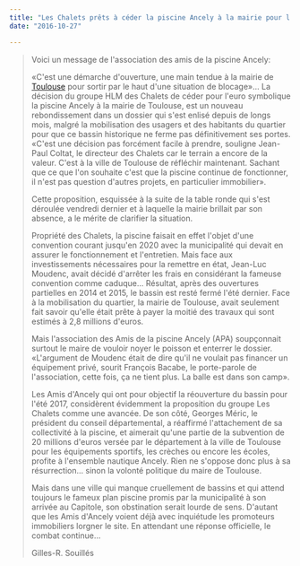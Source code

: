 ```yaml
---
title: "Les Chalets prêts à céder la piscine Ancely à la mairie pour l'euro symbolique"
date: "2016-10-27"

---
```


> Voici un message de l'association des amis de la piscine Ancely:
> 
> «C'est une démarche d'ouverture, une main tendue à la mairie de [Toulouse](http://www.ladepeche.fr/communes/toulouse,31555.html) pour sortir par le haut d'une situation de blocage»... La décision du groupe HLM des Chalets de céder pour l'euro symbolique la piscine Ancely à la mairie de Toulouse, est un nouveau rebondissement dans un dossier qui s'est enlisé depuis de longs mois, malgré la mobilisation des usagers et des habitants du quartier pour que ce bassin historique ne ferme pas définitivement ses portes. «C'est une décision pas forcément facile à prendre, souligne Jean-Paul Coltat, le directeur des Chalets car le terrain a encore de la valeur. C'est à la ville de Toulouse de réfléchir maintenant. Sachant que ce que l'on souhaite c'est que la piscine continue de fonctionner, il n'est pas question d'autres projets, en particulier immobilier».
> 
> Cette proposition, esquissée à la suite de la table ronde qui s'est déroulée vendredi dernier et à laquelle la mairie brillait par son absence, a le mérite de clarifier la situation.
> 
> Propriété des Chalets, la piscine faisait en effet l'objet d'une convention courant jusqu'en 2020 avec la municipalité qui devait en assurer le fonctionnement et l'entretien. Mais face aux investissements nécessaires pour la remettre en état, Jean-Luc Moudenc, avait décidé d'arrêter les frais en considérant la fameuse convention comme caduque... Résultat, après des ouvertures partielles en 2014 et 2015, le bassin est resté fermé l'été dernier. Face à la mobilisation du quartier, la mairie de Toulouse, avait seulement fait savoir qu'elle était prête à payer la moitié des travaux qui sont estimés à 2,8 millions d'euros.
> 
> Mais l'association des Amis de la piscine Ancely (APA) soupçonnait surtout le maire de vouloir noyer le poisson et enterrer le dossier. «L'argument de Moudenc était de dire qu'il ne voulait pas financer un équipement privé, sourit François Bacabe, le porte-parole de l'association, cette fois, ça ne tient plus. La balle est dans son camp».
> 
> Les Amis d'Ancely qui ont pour objectif la réouverture du bassin pour l'été 2017, considèrent évidemment la proposition du groupe Les Chalets comme une avancée. De son côté, Georges Méric, le président du conseil départemental, a réaffirmé l'attachement de sa collectivité à la piscine, et aimerait qu'une partie de la subvention de 20 millions d'euros versée par le département à la ville de Toulouse pour les équipements sportifs, les crèches ou encore les écoles, profite à l'ensemble nautique Ancely. Rien ne s'oppose donc plus à sa résurrection... sinon la volonté politique du maire de Toulouse.
> 
> Mais dans une ville qui manque cruellement de bassins et qui attend toujours le fameux plan piscine promis par la municipalité à son arrivée au Capitole, son obstination serait lourde de sens. D'autant que les Amis d'Ancely voient déjà avec inquiétude les promoteurs immobiliers lorgner le site. En attendant une réponse officielle, le combat continue...
> 
> Gilles-R. Souillés
